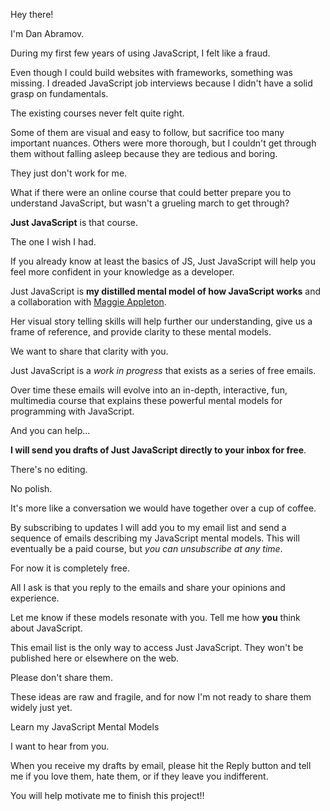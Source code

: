 Hey there!

I'm Dan Abramov.

During my first few years of using JavaScript, I felt like a fraud.

Even though I could build websites with frameworks, something was missing. I dreaded JavaScript job interviews because I didn't have a solid grasp on fundamentals.

The existing courses never felt quite right.

Some of them are visual and easy to follow, but sacrifice too many important nuances. Others were more thorough, but I couldn't get through them without falling asleep because they are tedious and boring.

They just don't work for me.

What if there were an online course that could better prepare you to understand JavaScript, but wasn't a grueling march to get through?

**Just JavaScript** is that course.

The one I wish I had.

If you already know at least the basics of JS, Just JavaScript will help you feel more confident in your knowledge as a developer.

Just JavaScript is **my distilled mental model of how JavaScript works** and a collaboration with [Maggie Appleton](https://illustrated.dev).

Her visual story telling skills will help further our understanding, give us a frame of reference, and provide clarity to these mental models.

We want to share that clarity with you.

Just JavaScript is a _work in progress_ that exists as a series of free emails.

Over time these emails will evolve into an in-depth, interactive, fun, multimedia course that explains these powerful mental models for programming with JavaScript.

And you can help...

**I will send you drafts of **Just JavaScript** directly to your inbox for free**.

There's no editing.

No polish.

It's more like a conversation we would have together over a cup of coffee.

By subscribing to updates I will add you to my email list and send a sequence of emails describing my JavaScript mental models. This will eventually be a paid course, but _you can unsubscribe at any time_.

For now it is completely free.

All I ask is that you reply to the emails and share your opinions and experience.

Let me know if these models resonate with you. Tell me how **you** think about JavaScript.

This email list is the only way to access Just JavaScript. They won't be published here or elsewhere on the web.

Please don't share them.

These ideas are raw and fragile, and for now I'm not ready to share them widely just yet.

<Subscribe>Learn my JavaScript Mental Models</Subscribe>

I want to hear from you.

When you receive my drafts by email, please hit the Reply button and tell me if you love them, hate them, or if they leave you indifferent.

You will help motivate me to finish this project!!
